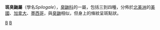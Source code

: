 {{Automatic taxobox
| taxon = Spilogale
| authority = 
| image = Spilogale gracilis.jpg
| subdivision_ranks = [[種|種]]
| subdivision = 
[[西部斑臭鼬|西部斑臭鼬]] ''Spilogale gracilis''<br />
[[東部斑臭鼬|東部斑臭鼬]] ''Spilogale putorius''<br />
[[小斑臭鼬|小斑臭鼬]] ''Spilogale pygmaea''<br />
''Spilogale angustifrons''
}}

'''斑臭鼬屬'''（學名''Spilogale''），[[臭鼬科|臭鼬科]]的一屬，包括三到四種，分佈於[[北美洲|北美洲]]的[[美國|美國]]、[[加拿大|加拿大]]、[[墨西哥|墨西哥]]，與[[臭鼬|臭鼬]]相似，但身上的條紋呈斑點狀。
{{Taxonbar|from=Q1154492}}

[[Category:臭鼬科|B]]
[[Category:斑臭鼬屬|B]]